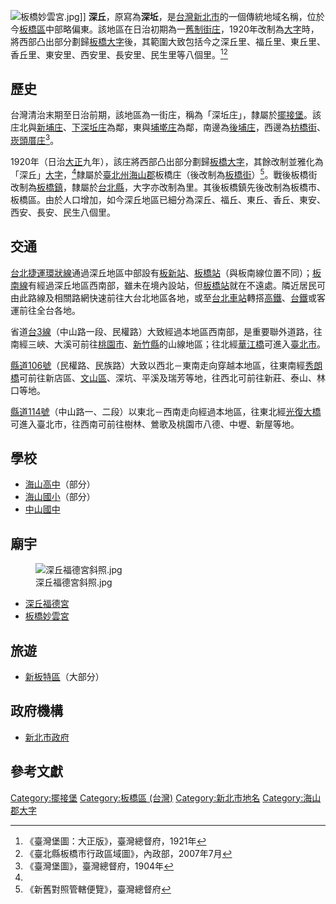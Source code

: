 {{noteTA
|1 = zh-cn:庄; zh-hk:庄; zh-tw:庄;
}}
{{Infobox Hokkien name
| title      = 深坵
| hanji      = 深坵
| poj        = Chhim-khu
| hanlo      = 
| tl         = Tshim-khu
| bp         = 
| hokkienipa = 
| lm         = 「坵」為田地單位<ref>[http://twblg.dict.edu.tw/holodict_new/index.html 臺灣閩南語常用詞辭典]</ref>
| image      = 
| image_size = 
| caption    = 
}}
[[File:板橋妙雲宮.jpg|thumb]]]]
'''深丘'''，原寫為'''深坵'''，是[[台灣|台灣]][[新北市|新北市]]的一個傳統地域名稱，位於今[[板橋區_(台灣)|板橋區]]中部略偏東。該地區在日治初期為一[[街庄社鄉|舊制街庄]]，1920年改制為[[大字|大字]]時，將西部凸出部分劃歸[[板橋_(新北市)|板橋大字]]後，其範圍大致包括今之深丘里、福丘里、東丘里、香丘里、東安里、西安里、長安里、民生里等八個里。<ref name="臺灣堡圖大正版">《臺灣堡圖：大正版》，臺灣總督府，1921年</ref><ref name="板橋市地圖">《臺北縣板橋市行政區域圖》，內政部，2007年7月</ref>

==歷史==
台灣清治末期至日治前期，該地區為一街庄，稱為「深坵庄」，隸屬於[[擺接堡|擺接堡]]。該庄北與[[新埔_(新北市)|新埔庄]]、[[下深坵庄|下深坵庄]]為鄰，東與[[埔墘庄|埔墘庄]]為鄰，南邊為[[後埔_(新北市)|後埔庄]]，西邊為[[板橋_(新北市)|枋橋街]]、[[崁頭厝_(新北市)|崁頭厝庄]]<ref name="臺灣堡圖">《臺灣堡圖》，臺灣總督府，1904年</ref>。

1920年（日治[[大正|大正]]九年），該庄將西部凸出部分劃歸[[板橋_(新北市)|板橋]][[大字|大字]]，其餘改制並雅化為「深丘」[[大字|大字]]，<ref name="臺灣堡圖大正版"/>隸屬於[[臺北州|臺北州]][[海山郡|海山郡]]板橋庄（後改制為[[板橋街|板橋街]]）<ref>《新舊對照管轄便覽》，臺灣總督府</ref>。戰後板橋街改制為[[板橋區_(台灣)|板橋鎮]]，隸屬於[[台北縣|台北縣]]，大字亦改制為里。其後板橋鎮先後改制為板橋市、板橋區。由於人口增加，如今深丘地區已細分為深丘、福丘、東丘、香丘、東安、西安、長安、民生八個里。

==交通==
[[台北捷運|台北捷運]][[環狀線|環狀線]]通過深丘地區中部設有[[板新站|板新站]]、[[板橋車站_(台灣)|板橋站]]（與板南線位置不同）；[[板南線|板南線]]有經過深丘地區西南部，雖未在境內設站，但[[板橋車站_(台灣)|板橋站]]就在不遠處。隣近居民可由此路線及相關路網快速前往大台北地區各地，或至[[台北車站|台北車站]]轉搭[[台灣高鐵|高鐵]]、[[台鐵|台鐵]]或客運前往全台各地。

省道[[台3線|台3線]]（中山路一段、民權路）大致經過本地區西南部，是重要聯外道路，往南經三峽、大溪可前往[[桃園市|桃園市]]、[[新竹縣|新竹縣]]的山線地區；往北經[[華江橋|華江橋]]可進入[[臺北市|臺北市]]。

[[縣道106號|縣道106號]]（民權路、民族路）大致以西北－東南走向穿越本地區，往東南經[[秀朗橋|秀朗橋]]可前往新店區、[[文山區|文山區]]、深坑、平溪及瑞芳等地，往西北可前往新莊、泰山、林口等地。

[[縣道114號|縣道114號]]（中山路一、二段）以東北－西南走向經過本地區，往東北經[[光復大橋|光復大橋]]可進入臺北市，往西南可前往樹林、鶯歌及桃園市八德、中壢、新屋等地。

==學校==
*[[海山高中|海山高中]]（部分）
*[[海山國小|海山國小]]（部分）
*[[新北市立中山國民中學|中山國中]]

==廟宇==
[[File:深丘福德宮斜照.jpg|thumb]]
*[[深丘福德宮|深丘福德宮]]
*[[板橋妙雲宮|板橋妙雲宮]]

==旅遊==
*[[新板特區|新板特區]]（大部分）

==政府機構==
*[[新北市政府|新北市政府]]

==參考文獻==
{{reflist}}

{{海山郡}}

[[Category:擺接堡|Category:擺接堡]]
[[Category:板橋區_(台灣)|Category:板橋區 (台灣)]]
[[Category:新北市地名|Category:新北市地名]]
[[Category:海山郡大字|Category:海山郡大字]]
